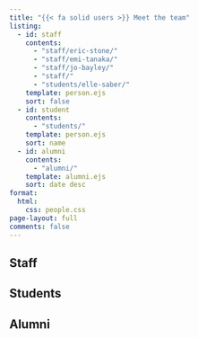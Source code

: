 ```yaml
---
title: "{{< fa solid users >}} Meet the team"
listing:
  - id: staff
    contents:
      - "staff/eric-stone/"
      - "staff/emi-tanaka/"
      - "staff/jo-bayley/"
      - "staff/"
      - "students/elle-saber/"
    template: person.ejs
    sort: false
  - id: student
    contents:
      - "students/"
    template: person.ejs
    sort: name
  - id: alumni
    contents:
      - "alumni/"
    template: alumni.ejs
    sort: date desc
format:
  html:
    css: people.css
page-layout: full
comments: false
---
```


## Staff


:::{#staff}
:::

## Students

:::{#student}
:::

## Alumni

:::{#alumni}
:::